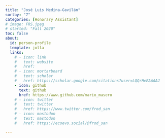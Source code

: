 ```yaml
---
title: "José Luis Medina-Gavilán"
sortby: "7"
categories: [Honorary Assistant]
# image: FRS.jpeg
# started: "Fall 2020"
toc: false
about:
  id: person-profile
  template: jolla
  links:
    # - icon: link
    #   text: website
    #   href: 
    # - icon: mortarboard
    #   text: scholar
    #   href: https://scholar.google.com/citations?user=LQQrHeEAAAAJ
    - icon: github
      text: github
      href: https://www.github.com/mario_masero
    # - icon: twitter
    #   text: twitter
    #   href: https://www.twitter.com/frod_san
    # - icon: mastodon
    #   text: mastodon
    #   href: https://ecoevo.social/@frod_san

---
```


:::{#person-profile}
:::




